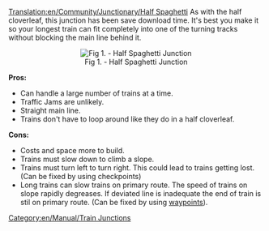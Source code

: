 [[Translation:en/Community/Junctionary/Half Spaghetti]]
As with the half cloverleaf, this junction has been save download time. It's best you make it so your longest train can fit completely into one of the turning tracks without blocking the main line behind it.

<center>[[File:en/Community/Junctionary/3way halfspaghetti.png|center|frame|Fig 1. - Half Spaghetti Junction]]</center>

'''Pros:'''

*Can handle a large number of trains at a time. 
*Traffic Jams are unlikely. 
*Straight main line.
*Trains don't have to loop around like they do in a half cloverleaf. 

'''Cons:'''

*Costs and space more to build.
*Trains must slow down to climb a slope. 
*Trains must turn left to turn right. This could lead to trains getting lost. (Can be fixed by using checkpoints)
*Long trains can slow trains on primary route. The speed of trains on slope rapidly degreases. If deviated line is inadequate the end of train is stil on primary route. (Can be fixed by using [[en/Manual/Waypoints|waypoints]]).

[[Category:en/Manual/Train Junctions]]